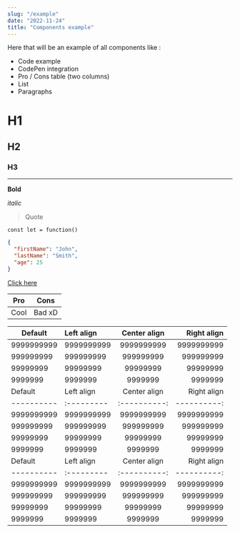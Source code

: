 ```yaml
---
slug: "/example"
date: "2022-11-24"
title: "Components example"
---
```



Here that will be an example of all components like :

- Code example
- CodePen integration
- Pro / Cons table (two columns)
- List
- Paragraphs

# H1

## H2

### H3

---

**Bold**

_italic_

> Quote

`const let = function()`

```json
{
  "firstName": "John",
  "lastName": "Smith",
  "age": 25
}
```

[Click here](http://google.fr)

| Pro  | Cons   |
| ---- | ------ |
| Cool | Bad xD |

| Default    | Left align | Center align | Right align |
| ---------- | :--------- | :----------: | ----------: |
| 9999999999 | 9999999999 |  9999999999  |  9999999999 |
| 999999999  | 999999999  |  999999999   |   999999999 |
| 99999999   | 99999999   |   99999999   |    99999999 |
| 9999999    | 9999999    |   9999999    |     9999999 |
| Default    | Left align | Center align | Right align |
| ---------- | :--------- | :----------: | ----------: |
| 9999999999 | 9999999999 |  9999999999  |  9999999999 |
| 999999999  | 999999999  |  999999999   |   999999999 |
| 99999999   | 99999999   |   99999999   |    99999999 |
| 9999999    | 9999999    |   9999999    |     9999999 |
| Default    | Left align | Center align | Right align |
| ---------- | :--------- | :----------: | ----------: |
| 9999999999 | 9999999999 |  9999999999  |  9999999999 |
| 999999999  | 999999999  |  999999999   |   999999999 |
| 99999999   | 99999999   |   99999999   |    99999999 |
| 9999999    | 9999999    |   9999999    |     9999999 |

<Codepen hash="RwgXNxd" />
